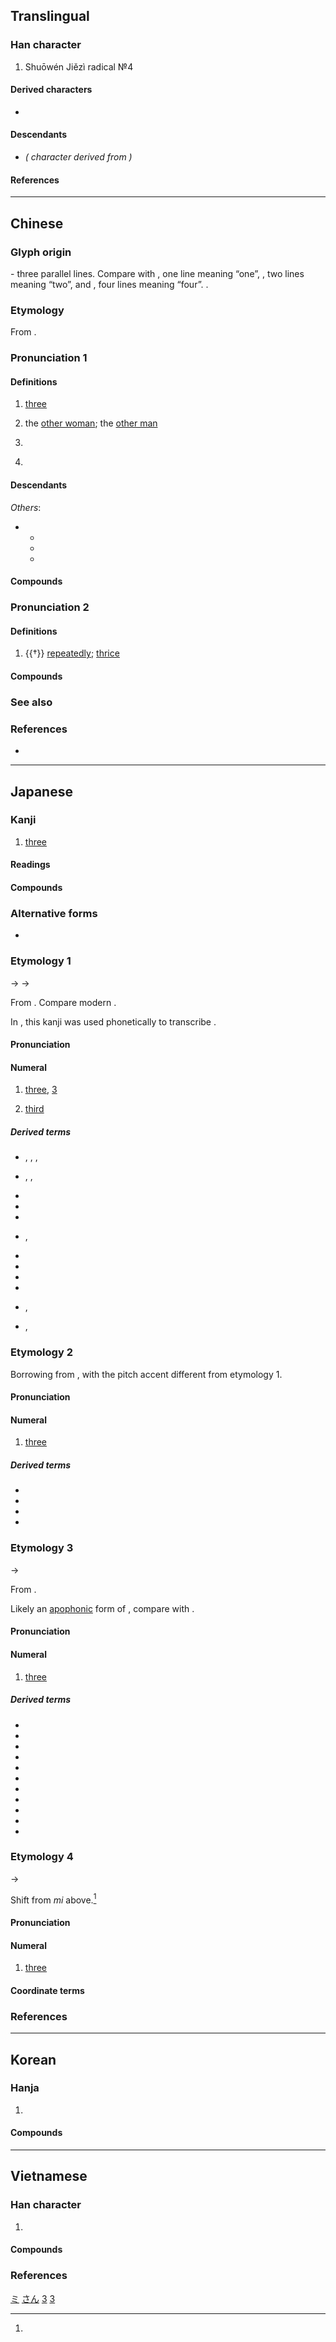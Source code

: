 {{also|Ξ|≡|ミ|叁|彡|丰}}
{{character info/new}}

{{commonscat}}
==Translingual==
{{stroke order|type=animate}}

===Han character===
{{Han char|rn=1|rad=一|as=02|sn=3|four=10101|canj=MMM|ids=⿱一二,⿱𠄟一}}

# Shuōwén Jiězì radical №4

====Derived characters====
* {{l|mul|[[仨]], [[𭆻]], [[𭖁]], [[𢁚]], [[㭅]], [[𠀧]], [[𮇅]], [[𧈵]], [[弎]], [[𤆜]], [[叁]], [[叄]], [[閆]]([[闫]]), [[𡭚]], [[𨳔]]}}

====Descendants====
* {{l|ja|ミ}} ''({{w|Katakana}} character derived from {{w|Man'yōgana}})''

====References====
{{Han ref|kx=0076.050|dkj=00012|dj=0138.010|hdz=10004.030|uh=4E09}}

[[Category:Han characters from which katakana were derived|ミ]]

----

==Chinese==
{{zh-forms|alt=叄/叁/參/参-financial,弎,𢦘}}
{{zh-wp}}

===Glyph origin===
{{Han etyl}}
{{liushu|i}} - three parallel lines. Compare with {{zh-l|*一}}, one line meaning “one”, {{zh-l|*二}}, two lines meaning “two”, and {{zh-l|*亖}}, four lines meaning “four”.
{{zh-etym-triple|一|one}}.

===Etymology===
From {{inh|zh|sit-pro|*g-sum}}.

===Pronunciation 1===
{{zh-pron
|m=sān,er=y
|m_note=sānr - (1) "the other woman<nowiki>;</nowiki> the other man", (2) "rfdef"
|m-s=san1
|dg=сан1
|c=saam1
|c-t=lham1
|g=
|h=pfs=sâm;gd=sam1
|j=
|mb=sáng
|md=săng
|mn=saⁿ/sam
|mn_note=saⁿ - vernacular; sam - literary
|mn-t=san1/sam1
|mn-t_note=san1 - vernacular; sam1 - literary
|w=1se
|x=
|mc=1
|oc=1,1
|ma=y
|mna=Taiwanese-The_Vowel_ann.ogg
|cat=num,pn
}}

====Definitions====
{{zh-hanzi}}

# [[three]]
# {{lb|zh|Mainland|slang|neologism}} the [[other woman]]; the [[other man]]
# {{lb|zh|Mainland|slang|neologism}} {{rfdef|zh}} <!--verb usage of the neologism above-->
# {{surname|zh}}

====Descendants====
{{CJKV||さん|삼|tam}}
''Others'':
* {{desc|bor=1|tai-pro|*saːmᴬ||three}}
** {{desc|lo|ສາມ}}
** {{desc|th|สาม}}
** {{desc|za|sam}}

====Compounds====
{{zh-der|三厭|三防|三清|三珠樹|三親|三自|三尖瓣|三角褲|三舍|三八制|下三濫|三六|十三經|三角江|三典|三弦|三階|三絕|三八節|三尺|三歸依|三春柳|三不知|三餘|三界公|三輪車|不三思|三驅|三聲|三事|三寸丁|三彭|三時|三生|三角肌|三笑|三態|三正|三鼎甲|三稜鏡|三世佛|三讀|三色版|三和弦|三角洲|三色菫|三藩|三年艾|三衙家|下三爛|三從|三落|三槐|三角眼|三腳貓|三疊紀|兩三天|三學|大腳三|三隻手|三角點|三川|三衙|三皇|大三通|三老|三江|三白草|三牲|三農|大三元|三俎|三無性|三蘇|二三子|三公|三五|三讓|三字獄|三夾板|三不歸|三儀|三監|三業|三卿|三病|三角柱|三峽|三冠王|三稜體|三行|三寸舌|三資|三秀|三關|三略|三國|三面網|三腳櫈|三婆|十三轍|三鞠躬|三寶|三機|三山|三等|三圍|三焦|三秋|三皈|三藏|張三丰|三簷傘|三法司|三尺喙|三餐|三巴|三上|三司|三摩地|三傳|三兩|三省|三花臉|三河|三次方|三字經|三鼓|三小子|三臺|三瓣嘴|三陰|三德|三窟|三反|三命|三部曲|三時教|三大節|三才|三準|三館|三觭龍|三相|三百篇|再三|三不易|三級片|三多|三玄|三擊掌|三族|三軍|下三面|三陽|十三陵|三茅|三家村|三變|三銖錢|三一律|三劍客|三重門|三段論|急三槍|三通|三韓|三桓|三叉路|三叉口|三夏|三輔|三尺劍|三合土|三岔路|三七兒|三身|三揖|三合會|三場|三角鐵|三節棍|三密|三善道|做三日|三鮮|三僑|三論宗|三自性|三溫暖|兩三下|三乘|十三行|三獻|三西|三門|三聖|三尸|三統曆|三巡|三八|三司使|三竿|三朝|三垣|三尺法|三停|三角錐|三更|三赦|三元|三角板|三語掾|三友|三角形|三諦|三大件|三英|三重|三辰|三春暉|三神|年三十|三星|三停刀|三苗|十三點|三都賦|三青子|三世|三明治|三秦|三考|三酉|三智|三希堂|三大球|三杯雞|三伏天|三塗|三毒|三釜|三葉蟲|快活三|三轉身|三統|三神山|兩破三|三害|三精|三副|三春|三生石|三不去|小三通|三角法|三荊|三歸|三足烏|三綱|三面角|三幡|三遷|三界|三徑|三楚|三季|下三等|三官|三辟|唐三彩|三階教|三歎|三流|三晉|三七|三不朽|三板|三角學|三級跳|三王|三合院|三戒|三角|三缺一|三大洋|三道頭|三端|三達德|宋三彩|張三影|三代|三甲|三不管|三藩市|三明|三消|三家詩|三尸神|丑三|三黨|大三弦|三海|三合房|三表|三角表|三靈|三障|三二|三聯單|三墳|三推|三角楓|三國志|三伏|三品|三線蝶|三親等|三不留|三讀會|夷三族|三法印|三折肱|三昧|三槐堂|三義廟|三重埔|三刀夢|三冬|三泉|三眠|唐三藏|三宮|三禮|唐三絕|三光|三振|三月黃|三樂|三益|三鑑|三原色|三乘比|三巨頭|三恪|三分|三腳架|三淨肉|三晡|三節|三史|三倉|三境|三七仔|三合|三家|三孤|三寸貨|三拼音|復三|三酒|三葉松|三角尺|三角巾|三福田|三九天|三芝|三教|三木|三弦書|三到|三觀|三惡道|三兩步|三極|三北|沒三思|接三|洗三|打十三|李三娘|沒店三|直落三|癟三|東三省|焦三仙|沒掂三|沙三|胡三|鐵三角|第三者|重三|遼三彩|說三分|第三地|阿三哥|長三|金三角|老三色|三門峽|三危山|三里崗|三清觀|三潭|三六九等|三土門|三錄儀|三店|三家垸|三合垸|三里|三官廟|三洲|三際|三河口|三電|三伏潭|三溝|三小|三官殿|十三|三胡|三三兩兩|三岔|野三關|三堆河|三眼井|三點水|三鬥坪|三溪|三地門|三穗|三民|三位一體|三灣|三點裝|三盤|三人行|五四三|三天兩頭|一二三自由日}}

===Pronunciation 2===
{{zh-pron
|m=sān,sàn,2nb=literary variant
|c=saam3,saam1
|h=
|mn=sàm
|w=
|mc=2
|oc=2,2
|ma=y
|cat=adv
}}

====Definitions====
{{zh-hanzi}}

# {{†}} [[repeatedly]]; [[thrice]]
#: {{zh-x|三思|to think carefully}}

====Compounds====
{{zh-der|fold=1|三思臺|三復白圭|三思而行|三思|三復|三復斯言}}

===See also===
{{Chinese-numbers}}
{{table:playing cards/zh}}

===References===
* {{thcwd|170}}

{{zh-cat|Beginning|Three}}

{{catlangname|zh|digits|numeral symbols|numerals}}

----

==Japanese==

===Kanji===
{{ja-kanji|grade=1|rs=一02}}

# [[three]]

====Readings====
{{ja-readings
|goon=さん<さん<さむ
|kanon=さん<さん<さむ
|kun=み-, み-つ, みっ-つ
|nanori=か, かず, さ, さい, さえ, さぶ, さむ, そ, そう, ぞ, ぞう, ただ, みん, も, や
}}

====Compounds====
{{ja-r/multi|data=
{{der-top|Compounds}}
* {{ja-r/args|三%男|さん%なん}}
* {{ja-r/args|三%悪%趣|さん%あく%しゅ}}
* {{ja-r/args|三%位|さん%い}}, {{ja-r/args|三%位|さん%み}}
* {{ja-r/args|三%尉|さん%い}}
* {{ja-r/args|三%育|さん%いく}}
* {{ja-r/args|三%羽%烏|さん%ば%がらす}}
* {{ja-r/args|三%猿|さん%えん}}
* {{ja-r/args|三%下|さん%した}}
* {{ja-r/args|三%行%半|み%くだり%はん}}
* {{ja-r/args|三%夏|さん%か}}
* {{ja-r/args|三%界|さん%がい}}
* {{ja-r/args|三%回%忌|さん%かい%き}}
* {{ja-r/args|三%角|さん%かく}}
* {{ja-r/args|三%冠|さん%かん}}
* {{ja-r/args|三%浣|さん%かん|rom=-}}, {{ja-r/args|三%澣|さん%かん}}
* {{ja-r/args|三%竿|さん%かん}}
* {{ja-r/args|三%韓|さん%かん}}
* {{ja-r/args|三%冠%王|さん%かん%おう}}
* {{ja-r/args|三%冠%馬|さん%かん%ば}}
* {{ja-r/args|三%脚|さん%きゃく}}
* {{ja-r/args|三%級|さん%きゅう}}
* {{ja-r/args|三%教|さん%きょう}}
* {{ja-r/args|三%業|さん%ぎょう}}
* {{ja-r/args|三%曲|さん%きょく}}
* {{ja-r/args|三%軍|さん%ぐん}}
* {{ja-r/args|三%径|さん%けい|rom=-}}, {{ja-r/args|三%逕|さん%けい}}
* {{ja-r/args|三%景|さん%けい}}
* {{ja-r/args|三%桁|さん%けた}}
* {{ja-r/args|三%月|さん%がつ}}
* {{ja-r/args|三%権|さん%けん}}
* {{ja-r/args|三%原%色|さん%げん%しょく}}
* {{ja-r/args|三%顧|さん%こ}}
* {{ja-r/args|三%更|さん%こう}}
* {{ja-r/args|三%校|さん%こう}}
* {{ja-r/args|三%国|さん%こく}}
* {{ja-r/args|三%佐|さん%さ}}
* {{ja-r/args|三%才|さん%さい}}
* {{ja-r/args|三%災|さん%さい}}
* {{ja-r/args|三%士|さん%し}}
* {{ja-r/args|三%思|さん%し}}
* {{ja-r/args|三%死|さん%し}}
* {{ja-r/args|三%時|さん%じ}}, {{ja-r/args|三%時|さん%-じ}}
* {{ja-r/args|三%次|さん%じ}}
* {{ja-r/args|三%日|さん%じつ}}
* {{ja-r/args|三%指 の 敬%礼|さん%し の けい%れい}}
* {{ja-r/args|三%軸|さん%じく}}
* {{ja-r/args|三%者|さん%しゃ}}
* {{ja-r/args|三%尺|さん%じゃく}}
* {{ja-r/args|三%秋|さん%しゅう}}
* {{ja-r/args|三%重|さん%じゅう}}
* {{ja-r/args|三%舎|さん%しゃ}}
* {{ja-r/args|三%女|さん%じょ}}
* {{ja-r/args|三%唱|さん%しょう}}
* {{ja-r/args|三上|さん%じょう}}
* {{ja-r/args|三%省|さん%しょう}}
* {{ja-r/args|三%賞|さん%しょう}}
* {{ja-r/args|三%乗|さん%じょう}}
* {{ja-r/args|三%畳%紀|^さん%じょう%-き}}
* {{ja-r/args|三%畳%系|^さん%じょう%-けい}}
* {{ja-r/args|三%色|さん%しょく}}
* {{ja-r/args|三%食|さん%しょく}}
* {{ja-r/args|三%伸|さん%しん}}
* {{ja-r/args|三%振|さん%しん}}
* {{ja-r/args|三%親|さん%しん}}
* {{ja-r/args|三%寸|さん%すん}}
* {{ja-r/args|三%世|さん%ぜ}}, {{ja-r/args|三%世|さん%せい}}
* {{ja-r/args|三%選|さん%せん}}
* {{ja-r/args|三%曹|さん%そう}}
* {{ja-r/args|三%相|さん%そう}}
* {{ja-r/args|三%蔵|さん%ぞう}}
* {{ja-r/args|三%尊|さん%ぞん}}
* {{ja-r/args|三%体|さん%たい}}
* {{ja-r/args|三%代|さん%だい}}
* {{ja-r/args|三%大%国|さん%だい%こく}}
* {{ja-r/args|三%大%節|さん%だい%ふし}}
* {{ja-r/args|三%大 都%市|さん%だい と%し}}
* {{ja-r/args|三%嘆|さん%たん}}
* {{ja-r/args|三%度|さん%ど}}
* {{ja-r/args|三%冬|さん%とう}}
* {{ja-r/args|三%等|さん%とう}}
* {{ja-r/args|三%頭|さん%とう}}
* {{ja-r/args|三%頭%筋|さん%とう%すじ}}
* {{ja-r/args|三%頭 政%治|さん%とう せい%じ}}
* {{ja-r/args|三%徳|さん%とく}}
* {{ja-r/args|三%人|さん%にん}}
* {{ja-r/args|三%拝|さん%ぱい}}
* {{ja-r/args|三%杯|さん%ばい|rom=-}}, {{ja-r/args|三%盃|さん%ばい}}
* {{ja-r/args|三%番|さん%ばん}}
* {{ja-r/args|三%筆|さん%ぴつ}}
* {{ja-r/args|三%府|さん%ぷ}}
* {{ja-r/args|三%部|さん%ぶ}}
* {{ja-r/args|三%封|さん%ふう}}
* {{ja-r/args|三%分|さん%ふん}}
* {{ja-r/args|三%菩%提|さん%ぼ%だい|{{w|Enlightenment in Buddhism|saṃbodhi}}}}
* {{ja-r/args|三%宝|さん%ぽう}}
* {{ja-r/args|三%方|さん%ぽう}}
* {{ja-r/args|三%昧|さん%まい|[[samadhi]]}}
* {{ja-r/args|三%三%昧|さん%ざん%まい}}
* {{ja-r/args|三%枚|さん%まい}}
* {{ja-r/args|三%幕%物|さん%まく%ぶつ}}
* {{ja-r/args|三%味%線|しゃ%み%せん}}
* {{ja-r/args|三%民 主%義|^さん%みん ^しゅ%ぎ}}
* {{ja-r/args|三%眠%蚕|さん%みん%さん}}
* {{ja-r/args|三%面|さん%めん}}
* {{ja-r/args|三%毛|さん%もう}}
* {{ja-r/args|三%門|さん%もん}}
* {{ja-r/args|三%役|さ%にゃく}}
* {{ja-r/args|三%葉%虫|サン%ヨウ%チュウ|[[trilobite]]}}
* {{ja-r/args|三%流|さん%りゅう}}
* {{ja-r/args|三%稜%鏡|さん%りょう%きょう}}
* {{ja-r/args|三%輪|さん%りん}}
* {{ja-r/args|三%塁|さん%るい}}
* {{ja-r/args|三%連|さん%れん}}
* {{ja-r/args|三%論|さん%ろん}}
* {{ja-r/args|三%和%音|さん%わ%おん}}
* {{ja-r/args|三%無 主%義|さん%む しゅ%ぎ}}
* {{ja-r/args|三%号 雑%誌|さん%ごう ざっ%し}}
* {{ja-r/args|三%割 自%治|さん%わり じ%ち}}
* {{ja-r/args|三%三 九%度|さん%さん く%ど|rom=-}}, {{ja-r/args|三%々 九%度|さん%さん く%ど}}
* {{ja-r/args|三%三 五%五|さん%さん ご%ご|rom=-}}, {{ja-r/args|三%々 五%々|さん%さん ご%ご}}
* {{ja-r/args|三鞭酒|シャンパン|[[champagne]]}}
* {{ja-r/args|三%斑%鶉|ミ%フ%ウズラ}}
{{der-bottom}}
}}

===Alternative forms===
* {{sense|Financial/formal form}} {{ja-l|参}}

===Etymology 1===
{{cardinalbox|ja|2|3|4|二|四}}
{{ja-kanjitab|さん|yomi=o}}
{{IPAfont|*/sam/}} → {{IPAchar|/samu/}} → {{IPAchar|/saɴ/}}

From {{der|ja|ltc|sort=さん|-}} {{ltc-l|三}}. Compare modern {{cog|cmn|三|tr=sān}}.

In {{w|Old Japanese}}, this kanji was used phonetically to transcribe {{m|ja||さむ|tr=samu}}.

====Pronunciation====
{{ja-pron|y=o|さん|acc=0|acc_ref=DJR|audio=Ja-3-san.ogg}}

====Numeral====
{{ja-pos|numeral|さん}}

# [[three]], [[3]]
#: {{synonyms|ja|スリー|tr=surī}}
# [[third]]

=====Derived terms=====
{{der-top}}
* {{ja-r|三%繋|さん%がい|rom=-}}, {{ja-r|三%懸|さん%がい|rom=-}}, {{ja-r|三%掛|さん%がい|rom=-}}, {{ja-r|三%鞅|さん%がい}}
* {{ja-r|三%箇%日|さん%-が%-にち|rom=-}}, {{ja-r|三ヶ日|さんヶにち|rom=-}}, {{ja-r|三が日|さん-が-にち}}
* {{ja-r|三%三|さん%さん}}
* {{ja-r|三%竦み|さん%-すくみ}}
* {{ja-r|三%助|さん%すけ}}
* {{ja-r|三%跡|さん%せき|rom=-}}, {{ja-r|三%蹟|さん%せき}}
* {{ja-r|三%直|さん%ちょく}}
* {{ja-r|三%D|さん%ディー}}
* {{ja-r|三%本|さん%ぼん}}
* {{ja-r|三%本%締め|さん%ぼん%じめ}}
* {{ja-r|三%叉|さん%また|rom=-}}, {{ja-r|三%股|さん%また}}
* {{ja-r|中%三|^ちゅう%さん|rom=-}}, {{ja-r|昼%三|^ちゅう%さん}}
{{der-bottom}}

===Etymology 2===
{{ja-kanjitab|さん|yomi=o}}
Borrowing from {{bor|ja|zh|sort=さん|-}} {{m|zh|三|tr=sān}}, with the pitch accent different from etymology 1. {{rfv-etym|ja}}

====Pronunciation====
{{ja-pron|y=o|サン|acc=1|acc_ref=DJR}}

====Numeral====
{{ja-pos|numeral|サン}}

# [[three]]

=====Derived terms=====
{{der-top}}
* {{ja-r|三%索|サン%ソウ|three bamboo|pos=mahjong tile}}
* {{ja-r|三%板|サン%パン|[[sampan]]}}
* {{ja-r|三%筒|サン%ピン|three circle|pos=mahjong tile}}
* {{ja-r|三%萬|サン%ワン|three ''wan''|pos=mahjong tile}}
{{der-bottom}}

===Etymology 3===
{{ja-kanjitab|み|yomi=k}}
{{IPAfont|⟨mi<sub>1</sub>⟩}} → {{IPAchar|/mi/}}

From {{inh|ja|ojp|sort=み|-}}.

Likely an [[apophony|apophonic]] form of {{m|ja|六|tr=mu||[[six]]}}, compare {{m|ja|四|tr=yo||[[four]]}} with {{m|ja|八|tr=ya||[[eight]]}}. {{rfv-etym|ja}}

====Pronunciation====
{{ja-pron|y=k|み|acc=1|acc_ref=DJR}}

====Numeral====
{{ja-pos|numeral|み}}

# [[three]]
#: {{ja-usex|[[一]]、[[二]]、'''三'''、[[四]]、[…]|ひ、ふ、'''み'''、よ、[…]|one, two, '''three''', four, […]|sort=み}}

=====Derived terms=====
{{der-top}}
* {{ja-r|三つ|みつ}}
* {{ja-r|三%日|み%か}}
* {{ja-r|三%上|^み%かみ}}
* {{ja-r|三%人|みた%り}}
* {{ja-r|三%七%日|み%なぬ%か}}
* {{ja-r|三%直|^み%のう|pos=place name}}
* {{ja-r|三%春|^み%はる}}
* {{ja-r|三%冬|み%ふゆ}}
* {{ja-r|三%股|^み%また}}
* {{ja-r|三%室|^み%むろ}}
* {{ja-r|三%諸|み%もろ}}
{{der-bottom}}

===Etymology 4===
{{ja-kanjitab|みい|yomi=irr}}
{{IPAchar|/mi/}} → {{IPAchar|/miː/}}

Shift from ''mi'' above.<ref name="DJR"/>

====Pronunciation====
{{ja-pron|y=irr|みい|acc=1|acc_ref=DJR}}

====Numeral====
{{ja-pos|numeral|みい}}

# {{lb|ja|colloquial|sort=みい}} [[three]]
#: {{ja-usex|[[一]]、[[二]]、'''三'''、[[四]]、[[五]]、[[六]]、[[七]]、[[八]]、[[九]]、[[十]]|ひい、ふう、'''みい'''、よお、いつ、むう、なあ、やあ、こお、とお|one, two, three, four, five, six, seven, eight, nine, ten|sort=みい}}

====Coordinate terms====
{{japanese number}}

===References===
<references/>

[[Category:Japanese basic words|さん]]
[[Category:Japanese numeral symbols|3]]
{{topics|ja|Three}}

----

==Korean==

===Hanja===
{{ko-hanja/new|셋|삼}}

# {{hanja form of|삼|[[three]]}}

====Compounds====
{{der3|ko
|{{ko-l|삼초|三焦}}
|{{ko-l|삼각법|三角法}}
|{{ko-l|삼각형|三角形}}
|{{ko-l|삼륜차|三輪車}}
|{{ko-l|삼색기|三色旗}}
|{{ko-l|삼성|三聖}}
|{{ko-l|삼월|三月}}
|{{ko-l|삼엽기|三葉機}}
}}

[[Category:Korean numeral symbols|3]]

----

==Vietnamese==

===Han character===
{{vi-readings|rs=一02
|hanviet=tam-tdcndg;tdcntd;gdhn;bonet
|phienthiet=蘇甘 tô cam
|nom=tam-tdcndg;tdcntd;gdhn;bonet;genibrel;taberd, ba-tdcndg, tám-genibrel
}}

# {{han tu form of|tam|[[three]]}}

====Compounds====
{{der3|vi
|{{vi-l|三角|tam giác}}
|{{vi-l|三十|tam thập}}
}}

===References===
<references/>